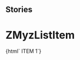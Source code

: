 
## Stories

<Meta title="MyzList/ZMyzListItem" component="z-myz-list-item" />

# ZMyzListItem

<Preview>
  <Story name="z-myz-list-item">
    {html` <z-myz-list-item
      action="${text("action", "10")}"
      icon="${text("icon", "cart")}"
      linktarget="${text("linktarget", "_blank")}"
      link="${text("link", "www.zanichelli.it")}"
      underlined="${boolean("underlined", true)}"
      >ITEM 1</z-myz-list-item
    >`}
  </Story>
</Preview>

<Props of="z-myz-list-item" />
